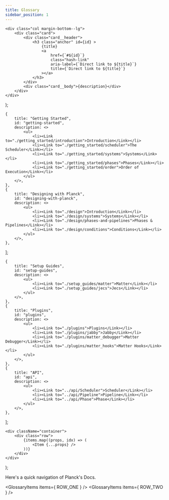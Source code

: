 ```yaml
---
title: Glossary
sidebar_position: 1
---
```



    <div class="col margin-bottom--lg">
        <div class="card">
            <div class="card__header">
                <h3 class="anchor" id={id} >
                    {title}
                    <a
                        href={`#${id}`}
                        class="hash-link"
                        aria-label={`Direct link to ${title}`}
                        title={`Direct link to ${title}`}
                    >​</a>
                </h3>
            </div>
            <div class="card__body">{description}</div>
        </div>
    </div>
);

    {
        title: "Getting Started",
        id: "getting-started",
        description: <>
            <ul>
                <li><Link to="./getting_started/introduction">Introduction</Link></li>
                <li><Link to="./getting_started/scheduler">The Scheduler</Link></li>
                <li><Link to="./getting_started/systems">Systems</Link></li>
                <li><Link to="./getting_started/phases">Phases</Link></li>
                <li><Link to="./getting_started/order">Order of Execution</Link></li>
            </ul>
        </>,
    },
    {
        title: "Designing with Planck",
        id: "designing-with-planck",
        description: <>
            <ul>
                <li><Link to="./design">Introduction</Link></li>
                <li><Link to="./design/systems">Systems</Link></li>
                <li><Link to="./design/phases-and-pipelines">Phases & Pipelines</Link></li>
                <li><Link to="./design/conditions">Conditions</Link></li>
            </ul>
        </>,
    },
];

    {
        title: "Setup Guides",
        id: "setup-guides",
        description: <>
            <ul>
                <li><Link to="./setup_guides/matter">Matter</Link></li>
                <li><Link to="./setup_guides/jecs">Jecs</Link></li>
            </ul>
        </>,
    },
    {
        title: "Plugins",
        id: "plugins",
        description: <>
            <ul>
                <li><Link to="./plugins">Plugins</Link></li>
                <li><Link to="./plugins/jabby">Jabby</Link></li>
                <li><Link to="./plugins/matter_debugger">Matter Debugger</Link></li>
                <li><Link to="./plugins/matter_hooks">Matter Hooks</Link></li>
            </ul>
        </>,
    },
    {
        title: "API",
        id: "api",
        description: <>
            <ul>
                <li><Link to="../api/Scheduler">Scheduler</Link></li>
                <li><Link to="../api/Pipeline">Pipeline</Link></li>
                <li><Link to="../api/Phase">Phase</Link></li>
            </ul>
        </>,
    },
];

    <div className="container">
        <div class="row">
            {items.map((props, idx) => (
                <Item {...props} />
            ))}
        </div>
    </div>
);

Here's a quick navigation of Planck's Docs.

<GlossaryItems items={ ROW_ONE } />
<GlossaryItems items={ ROW_TWO } />
